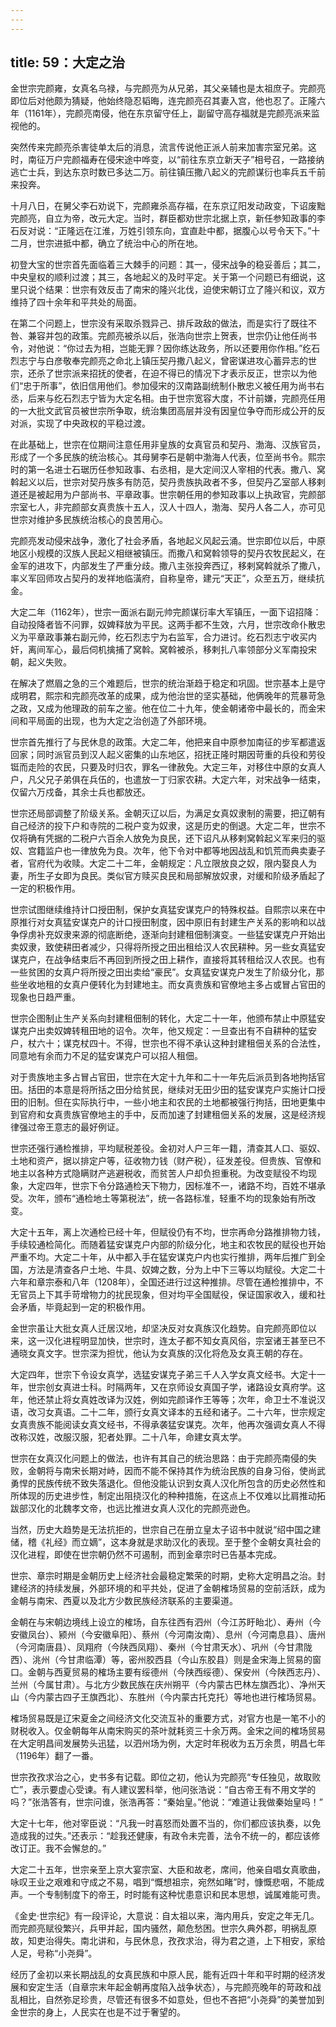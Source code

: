 ```yaml
---
---
---
```

title: 59：大定之治
---



金世宗完颜雍，女真名乌禄，与完颜亮为从兄弟，其父亲辅也是太祖庶子。完颜亮即位后对他颇为猜疑，他始终隐忍韬晦，连完颜亮召其妻入宫，他也忍了。正隆六年（1161年），完颜亮南侵，他在东京留守任上，副留守高存福就是完颜亮派来监视他的。

突然传来完颜亮杀害徒单太后的消息，流言传说他正派人前来加害宗室兄弟。这时，南征万户完颜福寿在侵宋途中哗变，以“前往东京立新天子”相号召，一路接纳逃亡士兵，到达东京时数已多达二万。前往镇压撒八起义的完颜谋衍也率兵五千前来投奔。

十月八日，在舅父李石劝说下，完颜雍杀高存福，在东京辽阳发动政变，下诏废黜完颜亮，自立为帝，改元大定。当时，群臣都劝世宗北据上京，新任参知政事的李石反对说：“正隆远在江淮，万姓引领东向，宜直赴中都，据腹心以号令天下。”十二月，世宗进抵中都，确立了统治中心的所在地。

初登大宝的世宗首先面临着三大棘手的问题：其一，侵宋战争的稳妥善后；其二，中央皇权的顺利过渡；其三，各地起义的及时平定。关于第一个问题已有细说，这里只说个结果：世宗有效反击了南宋的隆兴北伐，迫使宋朝订立了隆兴和议，双方维持了四十余年和平共处的局面。

在第二个问题上，世宗没有采取杀戮异己、排斥政敌的做法，而是实行了既往不咎、兼容并包的政策。完颜亮被杀以后，张浩向世宗上贺表，世宗仍让他任尚书令，对他说：“你过去为相，岂能无罪？因你练达政务，所以还要用你作相。”纥石烈志宁与白彦敬奉完颜亮之命北上镇压契丹撒八起义，曾密谋进攻心蓄异志的世宗，还杀了世宗派来招抚的使者，在迫不得已的情况下才表示反正，世宗以为他们“忠于所事”，依旧信用他们。参加侵宋的汉南路副统制仆散忠义被任用为尚书右丞，后来与纥石烈志宁皆为大定名相。由于世宗宽容大度，不计前嫌，完颜亮任用的一大批文武官员被世宗所争取，统治集团高层并没有因皇位争夺而形成公开的反对派，实现了中央政权的平稳过渡。

在此基础上，世宗在位期间注意任用非皇族的女真官员和契丹、渤海、汉族官员，形成了一个多民族的统治核心。其母舅李石是朝中渤海人代表，位至尚书令。熙宗时的第一名进士石琚历任参知政事、右丞相，是大定间汉人宰相的代表。撒八、窝斡起义以后，世宗对契丹族多有防范，契丹贵族执政者不多，但契丹乙室部人移剌道还是被起用为户部尚书、平章政事。世宗朝任用的参知政事以上执政官，完颜部宗室七人，非完颜部女真贵族十五人，汉人十四人，渤海、契丹人各二人，亦可见世宗对维护多民族统治核心的良苦用心。

完颜亮发动侵宋战争，激化了社会矛盾，各地起义风起云涌。世宗即位以后，中原地区小规模的汉族人民起义相继被镇压。而撒八和窝斡领导的契丹农牧民起义，在金军的进攻下，内部发生了严重分歧。撒八主张投奔西辽，移剌窝斡就杀了撒八，率义军回师攻占契丹的发祥地临潢府，自称皇帝，建元“天正”，众至五万，继续抗金。

大定二年（1162年），世宗一面派右副元帅完颜谋衍率大军镇压，一面下诏招降：自动投降者皆不问罪，奴婢释放为平民。这两手都不生效，六月，世宗改命仆散忠义为平章政事兼右副元帅，纥石烈志宁为右监军，合力进讨。纥石烈志宁收买内奸，离间军心，最后伺机擒捕了窝斡。窝斡被杀，移剌扎八率领部分义军南投宋朝，起义失败。

在解决了燃眉之急的三个难题后，世宗的统治渐趋于稳定和巩固。世宗基本上是守成明君，熙宗和完颜亮改革的成果，成为他治世的坚实基础，他俩晚年的荒暴苛急之政，又成为他理政的前车之鉴。他在位二十九年，使金朝诸帝中最长的，而金宋间和平局面的出现，也为大定之治创造了外部环境。

世宗首先推行了与民休息的政策。大定二年，他把来自中原参加南征的步军都遣返回家；同时派官员到汉人起义密集的山东地区，招抚正隆时期因苛重的兵役和劳役铤而走险的农民，只要及时归农，罪名一律赦免。大定三年，对移住中原的女真人户，凡父兄子弟俱在兵伍的，也遣放一丁归家农耕。大定六年，对宋战争一结束，仅留六万戍备，其余士兵也都放还。

世宗还局部调整了阶级关系。金朝灭辽以后，为满足女真奴隶制的需要，把辽朝有自己经济的投下户和寺院的二税户变为奴隶，这是历史的倒退。大定二年，世宗不仅将确有凭据的二税户六百余人放免为良民，还下诏凡从移剌窝斡起义军来归的驱奴、宫籍监户也一律放免为良。次年，他下令对中都等地因战乱和饥荒而典卖妻子者，官府代为收赎。大定二十二年，金朝规定：凡立限放良之奴，限内娶良人为妻，所生子女即为良民。类似官方赎买良民和局部解放奴隶，对缓和阶级矛盾起了一定的积极作用。

世宗试图继续维持计口授田制，保护女真猛安谋克户的特殊权益。自熙宗以来在中原推行对女真猛安谋克户的计口授田制度，因中原旧有封建生产关系的影响和以战争俘虏补充奴隶来源的彻底断绝，逐渐向封建租佃制演变。一些猛安谋克户开始出卖奴隶，致使耕田者减少，只得将所授之田出租给汉人农民耕种。另一些女真猛安谋克户，在战争结束后不再回到所授之田上耕作，直接将其转租给汉人农民。也有一些贫困的女真户将所授之田出卖给“豪民”。女真猛安谋克户发生了阶级分化，那些坐收地租的女真户便转化为封建地主。而女真贵族和官僚地主多占或冒占官田的现象也日趋严重。

世宗企图制止生产关系向封建租佃制的转化，大定二十一年，他颁布禁止中原猛安谋克户出卖奴婢转租田地的诏令。次年，他又规定：一旦查出有不自耕种的猛安户，杖六十；谋克杖四十。不得，世宗也不得不承认这种封建租佃关系的合法性，同意地有余而力不足的猛安谋克户可以招人租佃。

对于贵族地主多占冒占官田，世宗在大定十九年和二十一年先后派员到各地拘括官田。括田的本意是将所括之田分给贫民，继续对无田少田的猛安谋克户实施计口授田的旧制。但在实际执行中，一些小地主和农民的土地都被强行拘括，田地更集中到官府和女真贵族官僚地主的手中，反而加速了封建租佃关系的发展，这是经济规律强过帝王意志的最好例证。

世宗还强行通检推排，平均赋税差役。金初对人户三年一籍，清查其人口、驱奴、土地和资产，据以排定户等，征收物力钱（财产税），征发差役。但贵族、官僚和地主以各种方式隐瞒财产逃避税收，而贫苦人户却负担重税。为改变赋役不均现象，大定四年，世宗下令分路通检天下物力，因标准不一，诸路不均，百姓不堪承受。次年，颁布“通检地土等第税法”，统一各路标准，轻重不均的现象始有所改变。

大定十五年，离上次通检已经十年，但赋役仍有不均，世宗再命分路推排物力钱，手续较通检简化。而随着猛安谋克户内部的阶级分化，地主和农牧民的赋役也开始严重不均。大定二十年，从中都入手在猛安谋克户内也实行推排，两年后推广到全国，方法是清查各户土地、牛具、奴婢之数，分为上中下三等以均赋役。大定二十六年和章宗泰和八年（1208年），全国还进行过这种推排。尽管在通检推排中，不无官员上下其手苛增物力的扰民现象，但对均平全国赋役，保证国家收入，缓和社会矛盾，毕竟起到一定的积极作用。

金世宗虽让大批女真人迁居汉地，却坚决反对女真族汉化趋势。自完颜亮即位以来，这一汉化进程明显加快，世宗时，连太子都不知女真风俗，宗室诸王甚至已不通晓女真文字。世宗深为担忧，他认为女真族的汉化将危及女真王朝的存在。

大定四年，世宗下令设女真学，选猛安谋克子弟三千人入学女真文经书。大定十一年，世宗创女真进士科。时隔两年，又在京师设女真国子学，诸路设女真府学。这年，他还禁止将女真姓改译为汉姓，例如完颜译作王等等；次年，命卫士不准说汉语，改习女真语。二十二年，颁行女真文译本的五经和诸子。二十六年，世宗规定女真贵族不能阅读女真文经书，不得承袭猛安谋克。次年，他再次强调女真人不得改称汉姓，改服汉服，犯者处罪。二十八年，命建女真太学。

世宗在女真汉化问题上的做法，也许有其自己的统治思路：由于完颜亮南侵的失败，金朝将与南宋长期对峙，因而不能不保持其作为统治民族的自身习俗，使尚武勇悍的民族传统不致失落退化。但他没能认识到女真人汉化所包含的历史必然性和所体现的历史进步性，制定出阻挠汉化的种种措施，在这点上不仅难以比肩推动拓跋部汉化的北魏孝文帝，也远比推进女真人汉化的完颜亮逊色。

当然，历史大趋势是无法抗拒的，世宗自己在册立皇太子诏书中就说“绍中国之建储，稽《礼经》而立嫡”，这本身就是求助汉化的表现。至于整个金朝女真社会的汉化进程，即使在世宗朝仍然不可遏制，而到金章宗时已告基本完成。

世宗、章宗时期是金朝历史上经济社会最稳定繁荣的时期，史称大定明昌之治。封建经济的持续发展，外部环境的和平共处，促进了金朝榷场贸易的空前活跃，成为金朝与南宋、西夏以及北方少数民族经济联系的主要渠道。

金朝在与宋朝边境线上设立的榷场，自东往西有泗州（今江苏盱眙北）、寿州（今安徽凤台）、颍州（今安徽阜阳）、蔡州（今河南汝南）、息州（今河南息县）、唐州（今河南唐县）、凤翔府（今陕西凤翔）、秦州（今甘肃天水）、巩州（今甘肃陇西）、洮州（今甘肃临潭）等，密州胶西县（今山东胶县）则是金宋海上贸易的窗口。金朝与西夏贸易的榷场主要有绥德州（今陕西绥德）、保安州（今陕西志丹）、兰州（今属甘肃）。与北方少数民族在庆州朔平（今内蒙古巴林左旗西北）、净州天山（今内蒙古四子王旗西北）、东胜州（今内蒙古托克托）等地也进行榷场贸易。

榷场贸易既是辽宋夏金之间经济文化交流互补的重要方式，对官方也是一笔不小的财税收入。仅金朝每年从南宋购买的茶叶就耗资三十余万两。金宋之间的榷场贸易在大定明昌间发展势头迅猛，以泗州场为例，大定时年税收为五万余贯，明昌七年（1196年）翻了一番。

世宗孜孜求治之心，史书多有记载。即位之初，他认为完颜亮“专任独见，故取败亡”，表示要虚心受谏。有人建议罢科举，他问张浩说：“自古帝王有不用文学的吗？”张浩答有，世宗问谁，张浩再答：“秦始皇。”他说：“难道让我做秦始皇吗！”

大定十七年，他对宰臣说：“凡我一时喜怒而处置不当的，你们都应该执奏，以免造成我的过失。”还表示：“趁我还健康，有政令未完善，法令不统一的，都应该修改订正。我不会懈怠的。”

大定二十五年，世宗亲至上京大宴宗室、大臣和故老，席间，他亲自唱女真歌曲，咏叹王业之艰难和守成之不易，唱到“慨想祖宗，宛然如睹”时，慷慨悲咽，不能成声。一个专制制度下的帝王，时时能有这种忧患意识和民本思想，诚属难能可贵。

《金史·世宗纪》有一段评论，大意说：自太祖以来，海内用兵，安定之年无几。而完颜亮赋役繁兴，兵甲并起，国内骚然，颠危愁困。世宗久典外郡，明祸乱原故，知吏治得失。南北讲和，与民休息，孜孜求治，得为君之道，上下相安，家给人足，号称“小尧舜”。

经历了金初以来长期战乱的女真民族和中原人民，能有近四十年和平时期的经济发展和安定生活（自章宗末年起金朝再度陷入战争状态），与完颜亮晚年的苛政和战乱相比，自然弥足珍贵，尽管还有很多不如意处，但也不吝把“小尧舜”的美誉加到金世宗的身上，人民实在也是不过于奢望的。